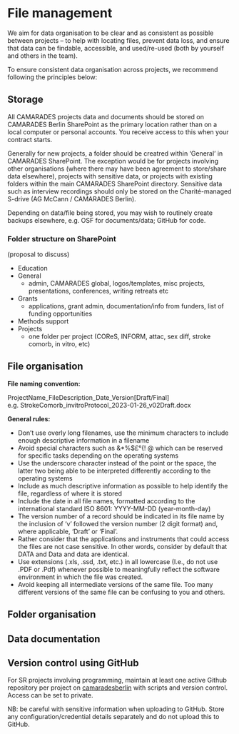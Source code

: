 # File management

We aim for data organisation to be clear and as consistent as possible between projects -- to help with locating files, prevent data loss, and ensure that data can be findable, accessible, and used/re-used (both by yourself and others in the team).

To ensure consistent data organisation across projects, we recommend following the principles below:

## Storage

All CAMARADES projects data and documents should be stored on CAMARADES Berlin SharePoint as the primary location rather than on a local computer or personal accounts. You receive access to this when your contract starts. 

Generally for new projects, a folder should be creatred within 'General' in CAMARADES SharePoint. The exception would be for projects involving other organisations (where there may have been agreement to store/share data elsewhere), projects with sensitive data, or projects with existing folders within the main CAMARADES SharePoint directory.
Sensitive data such as interview recordings should only be stored on the Charité-managed S-drive (AG McCann / CAMARADES Berlin).

Depending on data/file being stored, you may wish to routinely create backups elsewhere, e.g. OSF for documents/data; GitHub for code.

### Folder structure on SharePoint
(proposal to discuss)

- Education
- General
  - admin, CAMARADES global, logos/templates, misc projects, presentations, conferences, writing retreats etc
- Grants
  - applications, grant admin, documentation/info from funders, list of funding opportunities
- Methods support
- Projects
  - one folder per project (COReS, INFORM, attac, sex diff, stroke comorb, in vitro, etc)

## File organisation

**File naming convention:**

ProjectName_FileDescription_Date_Version[Draft/Final]
e.g. StrokeComorb_invitroProtocol_2023-01-26_v02Draft.docx

**General rules:**

- Don't use overly long filenames, use the minimum characters to include enough descriptive information in a filename
- Avoid special characters such as &*%$£°{! @ which can be reserved for specific tasks depending on the operating systems
- Use the underscore character instead of the point or the space, the latter two being able to be interpreted differently according to the operating systems
- Include as much descriptive information as possible to help identify the file, regardless of where it is stored
- Include the date in all file names, formatted according to the international standard ISO 8601: YYYY-MM-DD (year-month-day)
- The version number of a record should be indicated in its file name by the inclusion of 'v' followed the version number (2 digit format) and, where applicable, 'Draft' or 'Final'.
- Rather consider that the applications and instruments that could access the files are not case sensitive. In other words, consider by default that DATA and Data and data are identical.
- Use extensions (.xls, .ssd, .txt, etc.) in all lowercase (I.e., do not use .PDF or .Pdf) whenever possible to meaningfully reflect the software environment in which the file was created.
- Avoid keeping all intermediate versions of the same file. Too many different versions of the same file can be confusing to you and others.

## Folder organisation


## Data documentation

## Version control using GitHub

For SR projects involving programming, maintain at least one active Github repository per project on [camaradesberlin](https://github.com/camaradesberlin/) with scripts and version control. Access can be set to private.

NB: be careful with sensitive information when uploading to GitHub. Store any configuration/credential details separately and do not upload this to GitHub.
